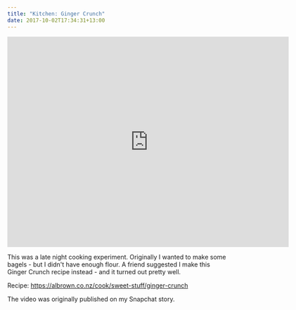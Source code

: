 ```yaml
---
title: "Kitchen: Ginger Crunch"
date: 2017-10-02T17:34:31+13:00
---
```


<iframe width="640" height="480" src="https://www.youtube.com/embed/1TYwR7Ewlug" frameborder="0" allowfullscreen></iframe>

This was a late night cooking experiment. Originally I wanted to make some
bagels - but I didn't have enough flour. A friend suggested I make this Ginger
Crunch recipe instead - and it turned out pretty well.

Recipe: https://albrown.co.nz/cook/sweet-stuff/ginger-crunch

The video was originally published on my Snapchat story.



